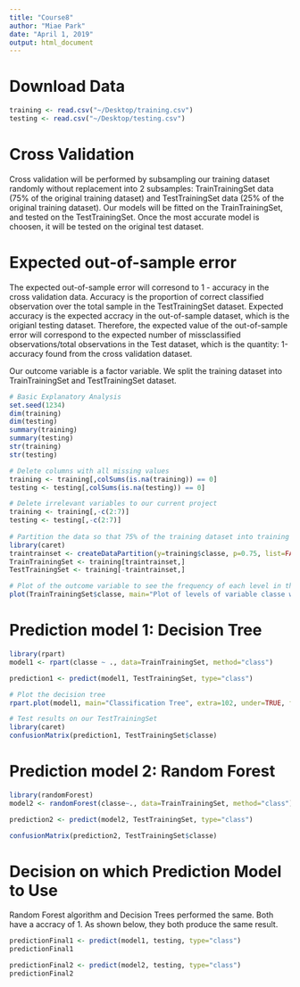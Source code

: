 ```yaml
---
title: "Course8"  
author: "Miae Park"
date: "April 1, 2019" 
output: html_document
---
```

# Download Data
```r
training <- read.csv("~/Desktop/training.csv")
testing <- read.csv("~/Desktop/testing.csv")
```

# Cross Validation
Cross validation will be performed by subsampling our training dataset randomly without replacement into 2 subsamples: TrainTrainingSet data (75% of the original training dataset) and TestTrainingSet data (25% of the original training dataset). Our models will be fitted on the TrainTrainingSet, and tested on the TestTrainingSet. Once the most accurate model is choosen, it will be tested on the original test dataset. 

# Expected out-of-sample error
The expected out-of-sample error will corresond to 1 - accuracy in the cross validation data. Accuracy is the proportion of correct classified observation over the total sample in the TestTrainingSet dataset. Expected accuracy is the expected accracy in the out-of-sample dataset, which is the origianl testing dataset. Therefore, the expected value of the out-of-sample error will correspond to the expected number of missclassified observations/total observations in the Test dataset, which is the quantity: 1-accuracy found from the cross validation dataset. 

Our outcome variable is a factor variable. We split the training dataset into TrainTrainingSet and TestTrainingSet dataset.

```r
# Basic Explanatory Analysis
set.seed(1234)
dim(training)
dim(testing)
summary(training)
summary(testing)
str(training)
str(testing) 

# Delete columns with all missing values 
training <- training[,colSums(is.na(training)) == 0]
testing <- testing[,colSums(is.na(testing)) == 0]

# Delete irrelevant variables to our current project
training <- training[,-c(2:7)]
testing <- testing[,-c(2:7)]
 
# Partition the data so that 75% of the training dataset into training and the remaining 25% to testing 
library(caret)
traintrainset <- createDataPartition(y=training$classe, p=0.75, list=FALSE)
TrainTrainingSet <- training[traintrainset,]
TestTrainingSet <- training[-traintrainset,]

# Plot of the outcome variable to see the frequency of each level in the TrainTrainingSet. 
plot(TrainTrainingSet$classe, main="Plot of levels of variable classe within the TrainTrainingSet", xlab="classe", ylab="Frequency")
```
# Prediction model 1: Decision Tree 
```r
library(rpart)
model1 <- rpart(classe ~ ., data=TrainTrainingSet, method="class")

prediction1 <- predict(model1, TestTrainingSet, type="class")

# Plot the decision tree
rpart.plot(model1, main="Classification Tree", extra=102, under=TRUE, faclen=0)

# Test results on our TestTrainingSet 
library(caret)
confusionMatrix(prediction1, TestTrainingSet$classe)
```

# Prediction model 2: Random Forest 
```r
library(randomForest)
model2 <- randomForest(classe~., data=TrainTrainingSet, method="class")

prediction2 <- predict(model2, TestTrainingSet, type="class")

confusionMatrix(prediction2, TestTrainingSet$classe)
```

# Decision on which Prediction Model to Use 
Random Forest algorithm and Decision Trees performed the same. Both have a accracy of 1. As shown below, they both produce the same result. 
```r
predictionFinal1 <- predict(model1, testing, type="class")
predictionFinal1

predictionFinal2 <- predict(model2, testing, type="class")
predictionFinal2  

```
